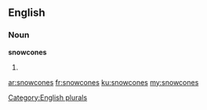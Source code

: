 ==English==

===Noun===
'''snowcones'''

# {{plural of|snowcone}}

[[Category:English plurals]]

[[ar:snowcones]]
[[fr:snowcones]]
[[ku:snowcones]]
[[my:snowcones]]